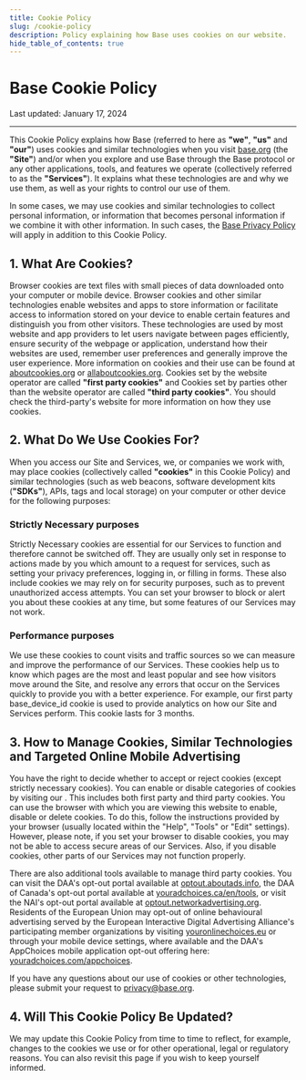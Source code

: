 ```yaml
---
title: Cookie Policy
slug: /cookie-policy
description: Policy explaining how Base uses cookies on our website.
hide_table_of_contents: true
---
```


# Base Cookie Policy

Last updated: January 17, 2024

---


This Cookie Policy explains how Base (referred to here as **"we"**, **"us"** and **"our"**)
uses cookies and similar technologies when you visit [base.org](https://base.org) (the
**"Site"**) and/or when you explore and use Base through the Base protocol or any other
applications, tools, and features we operate (collectively referred to as the **"Services"**).
It explains what these technologies are and why we use them, as well as your rights to
control our use of them.

In some cases, we may use cookies and similar technologies to collect personal information,
or information that becomes personal information if we combine it with other information.
In such cases, the [Base Privacy Policy](./privacy-policy.md) will apply
in addition to this Cookie Policy.

## 1. What Are Cookies?

Browser cookies are text files with small pieces of data downloaded onto your computer or
mobile device. Browser cookies and other similar technologies enable websites and apps to
store information or facilitate access to information stored on your device to enable
certain features and distinguish you from other visitors. These technologies are used by
most website and app providers to let users navigate between pages efficiently, ensure
security of the webpage or application, understand how their websites are used, remember
user preferences and generally improve the user experience. More information on cookies
and their use can be found at [aboutcookies.org](https://www.aboutcookies.org) or
[allaboutcookies.org](https://www.allaboutcookies.org). Cookies set by the website operator
are called **"first party cookies"** and Cookies set by parties other than the website
operator are called **"third party cookies"**. You should check the third-party's website
for more information on how they use cookies.

## 2. What Do We Use Cookies For?

When you access our Site and Services, we, or companies we work with, may place cookies
(collectively called **"cookies"** in this Cookie Policy) and similar technologies (such as
web beacons, software development kits (**"SDKs"**), APIs, tags and local storage) on your
computer or other device for the following purposes:

### Strictly Necessary purposes

Strictly Necessary cookies are essential for our Services to function and therefore
cannot be switched off. They are usually only set in response to actions made by you
which amount to a request for services, such as setting your privacy preferences,
logging in, or filling in forms. These also include cookies we may rely on for security
purposes, such as to prevent unauthorized access attempts. You can set your browser to
block or alert you about these cookies at any time, but some features of our Services
may not work.

### Performance purposes

We use these cookies to count visits and traffic sources so we can measure and improve
the performance of our Services. These cookies help us to know which pages are the most
and least popular and see how visitors move around the Site, and resolve any errors
that occur on the Services quickly to provide you with a better experience. For example,
our first party base_device_id cookie is used to provide analytics on how our Site and
Services perform. This cookie lasts for 3 months.

## 3. How to Manage Cookies, Similar Technologies and Targeted Online Mobile Advertising

You have the right to decide whether to accept or reject cookies (except strictly necessary
cookies). You can enable or disable categories of cookies by visiting our <CookieManager />.
This includes both first party and third party cookies. You can use the browser with which you
are viewing this website to enable, disable or delete cookies. To do this, follow the instructions
provided by your browser (usually located within the "Help", "Tools" or "Edit" settings). However,
please note, if you set your browser to disable cookies, you may not be able to access secure areas
of our Services. Also, if you disable cookies, other parts of our Services may not function properly.

There are also additional tools available to manage third party cookies. You can visit the DAA's
opt-out portal available at [optout.aboutads.info](http://optout.aboutads.info/), the DAA of Canada's
opt-out portal available at [youradchoices.ca/en/tools](https://youradchoices.ca/en/tools), or visit
the NAI's opt-out portal available at [optout.networkadvertising.org](http://optout.networkadvertising.org/?c=1).
Residents of the European Union may opt-out of online behavioural advertising served by the European
Interactive Digital Advertising Alliance&apos;s participating member organizations by visiting
[youronlinechoices.eu](https://www.youronlinechoices.eu/) or through your mobile device settings,
where available and the DAA&apos;s AppChoices mobile application opt-out offering here:
[youradchoices.com/appchoices](https://youradchoices.com/appchoices).

If you have any questions about our use of cookies or other technologies, please submit
your request to privacy@base.org.

## 4. Will This Cookie Policy Be Updated?

We may update this Cookie Policy from time to time to reflect, for example, changes to
the cookies we use or for other operational, legal or regulatory reasons. You can also
revisit this page if you wish to keep yourself informed.
